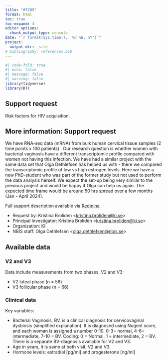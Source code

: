 ```yaml
---
title: "#7285"
format: html
toc: true
toc-expand: 3
editor_options: 
  chunk_output_type: console
date: "`r format(Sys.time(), '%d %B, %Y')`"   
project:
  output-dir: _site
# bibliography: references.bib 
---
```


```r
#| code-fold: true
#| echo: false
#| message: false
#| warning: false
library(tidyverse)
library(DT)
```

## Support request

Risk factors for HIV acquisition.

::: {.callout-note collapse="true"}
## More information: Support request

We have RNA-seq data (mRNA) from bulk human cervical tissue samples (2 time points x 100 patients) . Our research question is whether women with bacterial vaginosis have a different transcriptomic profile compared with women not having this infection. We have had a similar project with the same data set that Olga Dethlefsen has helped us with - there we compared the transcriptomic profile of low vs high estrogen levels.
Here we have a new PhD-student who was part of the former study but not used to perform the data analysis herself. We expect the set-up being very similar to the previous project and would be happy if Olga can help us again. The expected time frame would be around 50 hrs spread over a few months (Jan - April 2024).

Full support description available via [Redmine](https://projects.nbis.se/issues/7285)

-   Request by: Kristina Broliden \<[kristina.broliden\@ki.se](mailto:kristina.broliden@ki.se){.email}\>
-   Principal Investigator: Kristina Broliden \<[kristina.broliden\@ki.se](mailto:kristina.broliden@ki.se){.email}\>
-   Organization: KI
-   NBIS staff: Olga Dethlefsen \<[olga.dethlefsen\@nbis.se](mailto:olga.dethlefsen@nbis.se){.email}\>
:::


## Available data

### V2 and V3

Data include measurements from two phases, V2 and V3:

-   V2 luteal phase (n = 58)
-   V3 follicular phase (n = 66)

### Clinical data

Key variables:

- Bacterial Vaginosis, BV, is a clinical diagnosis for cervicovaginal dysbiosis (simplified explanation). It is diagnosed using Nugent score, and each woman is assigned a number 0-10. 0-3= normal, 4-6= intermediate, 7-10 = BV. Coding: 0 = Normal, 1 = intermediate, 2 = BV. There is a separate BV-diagnosis available for V2 and V3.
-   Age in years, it is same at both visit, V2 and V3.
-   Hormone levels: estradiol \[pg/ml\] and progesterone \[ng/ml\]


<!-- ::: {.callout-note collapse="true"} -->
<!-- ### More information: Plasma hormone analysis -->

<!-- Blood samples were collected by venipuncture using heparin as an anticoagulant, and plasma was isolated using a Ficoll density gradient. For the V2 samples, plasma levels for E2 and P4 were measured using the Milliplex Map Steroid/Thyroid Hormone Magnetic Bead Panel (Millipore, Merck, Darmstadt, Germany). The lower limits of detection for E2 and P4 were 20 pg/ml and 0.09 ng/ml respectively. Values below this were reported as "below Lower Limit of Detection" and were assigned a value of ½ LLD, being 10 pg/ml and 0.05 ng/ml for E2 and P4 respectively. -->

<!-- For the V3 samples, plasma E2 and P4 levels were measured using electrochemiluminescence immunoassays (Roche Diagnostics) at the accredited Karolinska University Laboratory as previously described (Plos Pathogens peket). The LLDs for E2 and P4 were 22 pg/mL and 0.05 ng/mL, respectively. Values \<22 pg/mL (E2) and \<0.05 ng/mL (P4) were reported as "Below LLD", but for statistical reasons they were assigned values of 22 pg/mL and 0.05 ng/mL for E2 and P4, respectively. -->
<!-- ::: -->

<!-- ### Gene expression -->

<!-- Gene expression counts were provided by BEA facility. -->

<!-- -   BEA gene expression coding: BEA22P129_KB, run 2023-04 -->
<!-- -   BEA gene expression coding: BEA19P035_KB, sequenced previously, bioinformatics pipeline re-run 2023-04 to match V2 -->

<!-- ### Genes of interest -->

<!-- ```{r} -->
<!-- #| echo: false -->
<!-- #| message: false -->
<!-- #| warning: false -->

<!-- file <- "../data/box/Selected genes to OD 20230504.csv" -->
<!-- genes_int <- read_csv(file) -->

<!-- datatable(genes_int, caption = "List of genes of interest.") -->

<!-- ``` -->

<!-- ## Methods -->

<!-- - A set of clean data sets were prepared for V2 and V3 based on the data provided by the BEA and the group. This included raw count data matching clinical data, extracted relevant clinical data and genes annotations. For the latter, `biomaRt` package was used to annotate Ensembl gene IDs with chromosome name, start and end position, strand, symbol, description and gene biotype as well as corresponding Entrez Gene ID.  -->
<!-- - `edgeR` was used for analysis of the gene expression data.  -->
<!-- - Lowly expressed genes were filtered out retaining genes with a minimum count of 10 in at least 70% of samples.  -->
<!-- - TMM normalization wass used for estimating relative RNA levels from the count data and normalized counts were $log2$ transformed.  -->
<!-- - The normalized counts were used to examine the samples for outliers and relationships, using PCA. Association between PCA components and covariates was examined using linear regression model for numerical variables and using one-way ANOVA for categorical variables. -->
<!-- - `edgeR` package was further used for association analysis between genes and E2 and P4 levels, adjusting for BV. Quasi-likelihood negative binomial generalized log-linear model was fitted to the data and gene-wise statistical test for a given coefficient (E2 or P4) was run to identify significant genes. P-values were adjusted for multiple testing using Benjamin & Hochberg procedure.  -->


<!-- ## Results -->

<!-- ### Data wrangling -->

<!-- -   [prepare-data-sets.html](prepare-data-sets.html) -->

<!-- ### EDA, exploratory data analysis -->

<!-- -   [eda.html](eda.html) -->

<!-- ### Statistical modelling -->

<!-- -   [model.html](model.html) -->
